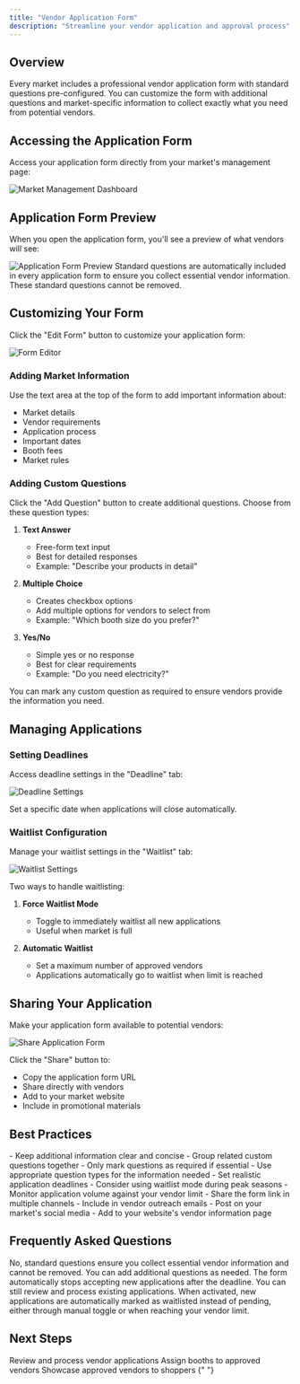 ```yaml
---
title: "Vendor Application Form"
description: "Streamline your vendor application and approval process"
---
```


## Overview

Every market includes a professional vendor application form with standard questions pre-configured. You can customize the form with additional questions and market-specific information to collect exactly what you need from potential vendors.

## Accessing the Application Form

Access your application form directly from your market's management page:

<Frame caption="Market Management Page - Click the 'Application Form' card to view and edit your form">
  <img
    src="/images/market-management-page.png"
    alt="Market Management Dashboard"
  />
</Frame>

## Application Form Preview

When you open the application form, you'll see a preview of what vendors will see:

<Frame caption="Application Form Preview">
  <img
    src="/images/application-form-preview.png"
    alt="Application Form Preview"
  />
</Frame>

<Note>
  Standard questions are automatically included in every application form to
  ensure you collect essential vendor information. These standard questions
  cannot be removed.
</Note>

## Customizing Your Form

Click the "Edit Form" button to customize your application form:

<Frame caption="Form Editor">
  <img src="/images/edit-form.png" alt="Form Editor" />
</Frame>

### Adding Market Information

Use the text area at the top of the form to add important information about:

- Market details
- Vendor requirements
- Application process
- Important dates
- Booth fees
- Market rules

### Adding Custom Questions

Click the "Add Question" button to create additional questions. Choose from these question types:

1. **Text Answer**

   - Free-form text input
   - Best for detailed responses
   - Example: "Describe your products in detail"

2. **Multiple Choice**

   - Creates checkbox options
   - Add multiple options for vendors to select from
   - Example: "Which booth size do you prefer?"

3. **Yes/No**
   - Simple yes or no response
   - Best for clear requirements
   - Example: "Do you need electricity?"

<Note>
  You can mark any custom question as required to ensure vendors provide the
  information you need.
</Note>

## Managing Applications

### Setting Deadlines

Access deadline settings in the "Deadline" tab:

<Frame caption="Application Deadline Settings">
  <img src="/images/deadline-form.png" alt="Deadline Settings" />
</Frame>

Set a specific date when applications will close automatically.

### Waitlist Configuration

Manage your waitlist settings in the "Waitlist" tab:

<Frame caption="Waitlist Settings">
  <img src="/images/waitlist-form.png" alt="Waitlist Settings" />
</Frame>

Two ways to handle waitlisting:

1. **Force Waitlist Mode**

   - Toggle to immediately waitlist all new applications
   - Useful when market is full

2. **Automatic Waitlist**
   - Set a maximum number of approved vendors
   - Applications automatically go to waitlist when limit is reached

## Sharing Your Application

Make your application form available to potential vendors:

<Frame caption="Share Application Form">
  <img src="/images/share-form.png" alt="Share Application Form" />
</Frame>

Click the "Share" button to:

- Copy the application form URL
- Share directly with vendors
- Add to your market website
- Include in promotional materials

## Best Practices

<AccordionGroup>
  <Accordion icon="pen-to-square" title="Form Design">
    - Keep additional information clear and concise - Group related custom
    questions together - Only mark questions as required if essential - Use
    appropriate question types for the information needed
  </Accordion>
  <Accordion icon="calendar" title="Timeline Management">
    - Set realistic application deadlines - Consider using waitlist mode during
    peak seasons - Monitor application volume against your vendor limit
  </Accordion>
  <Accordion icon="share" title="Distribution Tips">
    - Share the form link in multiple channels - Include in vendor outreach
    emails - Post on your market's social media - Add to your website's vendor
    information page
  </Accordion>
</AccordionGroup>

## Frequently Asked Questions

<AccordionGroup>
  <Accordion icon="pen" title="Can I remove standard questions?">
    No, standard questions ensure you collect essential vendor information and
    cannot be removed. You can add additional questions as needed.
  </Accordion>
  <Accordion icon="clock" title="What happens after the deadline?">
    The form automatically stops accepting new applications after the deadline.
    You can still review and process existing applications.
  </Accordion>
  <Accordion icon="list" title="How does waitlist mode work?">
    When activated, new applications are automatically marked as waitlisted
    instead of pending, either through manual toggle or when reaching your
    vendor limit.
  </Accordion>
</AccordionGroup>

## Next Steps

<CardGroup>
  <Card
    title="Vendor Management"
    icon="users"
    href="/essentials/vendor-management"
  >
    Review and process vendor applications
  </Card>
  <Card title="Booth Map" icon="map" href="/essentials/booth-map">
    Assign booths to approved vendors
  </Card>
  <Card
    title="Digital Market Guide"
    icon="qrcode"
    href="/essentials/digital-market-guide"
  >
    Showcase approved vendors to shoppers
  </Card>
</CardGroup>{" "}
